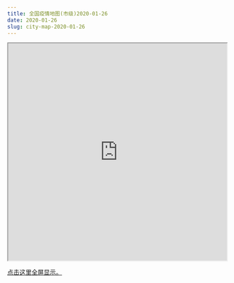 ```yaml
---
title: 全国疫情地图(市级)2020-01-26
date: 2020-01-26
slug: city-map-2020-01-26
---
```


<iframe seamless src="https://pzhaonet.github.io/ncov/leaflet/leafmap-city-2020-01-26.html" width="100%" height="500"></iframe>

[点击这里全屏显示。](https://pzhaonet.github.io/ncov/leaflet/leafmap-city-2020-01-26.html)
